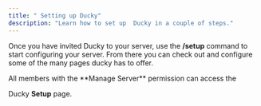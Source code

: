 ```yaml
---
title: " Setting up Ducky"
description: "Learn how to set up  Ducky in a couple of steps."
---
```


Once you have invited Ducky to your server, use the **/setup** command to start configuring your server. From there you can check out and configure some of the many pages ducky has to offer. 

<Warning>
  All members with the **Manage Server** permission can access the

  Ducky **Setup** page.
</Warning>